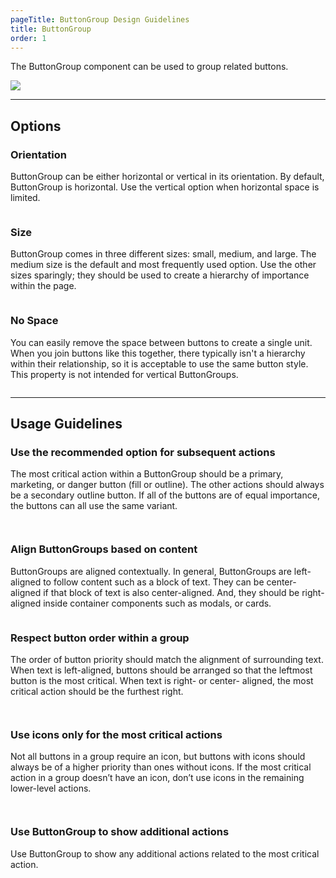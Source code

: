 ```yaml
---
pageTitle: ButtonGroup Design Guidelines
title: ButtonGroup
order: 1
---
```



<PageContent componentName="buttongroup" type="design">

<LeadParagraph>
  The ButtonGroup component can be used to group related buttons.
</LeadParagraph>

![ ](../../images/button-group/button-group-intro.png)

---

## Options

### Orientation

ButtonGroup can be either horizontal or vertical in its orientation. By default, ButtonGroup is horizontal. Use the vertical option when horizontal space is limited.

<div class="two-col">
  <div class="row">
    <div class="col col-1">
      <figure>
        <img src="../../images/button-group/orientation.png" alt="" />
      </figure>
    </div>
    <div class="col col-2"></div>
  </div>
</div>

### Size

ButtonGroup comes in three different sizes: small, medium, and large. The medium size is the default and most frequently used option. Use the other sizes sparingly; they should be used to create a hierarchy of importance within the page.

<div class="two-col">
  <div class="row">
    <div class="col col-1">
      <figure>
        <img src="../../images/button-group/size.png" alt="" />
      </figure>
    </div>
    <div class="col col-2"></div>
  </div>
</div>

### No Space

You can easily remove the space between buttons to create a single unit. When you join buttons like this together, there typically isn't a hierarchy within their relationship, so it is acceptable to use the same button style. This property is not intended for vertical ButtonGroups.

<div class="two-col">
  <div class="row">
    <div class="col col-1">
      <figure>
        <img src="../../images/button-group/no-space.png" alt="" />
      </figure>
    </div>
    <div class="col col-2"></div>
  </div>
</div>

---

## Usage Guidelines

### Use the recommended option for subsequent actions

The most critical action within a ButtonGroup should be a primary, marketing, or danger button (fill or outline). The other actions should always be a secondary outline button. If all of the buttons are of equal importance, the buttons can all use the same variant.

<div class="two-col">
  <div class="row">
    <div class="col col-1">
      <figure>
        <img src="../../images/button-group/good-groupings.png" alt="" />
      </figure>
    </div>
    <div class="col col-2">
      <figure>
        <img src="../../images/button-group/bad-groupings.png" alt="" />
      </figure>
    </div>
  </div>
</div>

### Align ButtonGroups based on content

ButtonGroups are aligned contextually. In general, ButtonGroups are left-aligned to follow content such as a block of text. They can be center-aligned if that block of text is also center-aligned. And, they should be right-aligned inside container components such as modals, or cards.

<div class="two-col">
  <div class="row">
    <div class="col col-1">
      <figure>
        <img src="../../images/button-group/alignment.png" alt="" />
      </figure>
    </div>
    <div class="col col-2"></div>
  </div>
</div>

### Respect button order within a group

The order of button priority should match the alignment of surrounding text. When text is left-aligned, buttons should be arranged so that the leftmost button is the most critical. When text is right- or center- aligned, the most critical action should be the furthest right.

<div class="two-col">
  <div class="row">
    <div class="col col-1">
      <figure>
        <img src="../../images/button-group/button-order-good.png" alt="" />
      </figure>
    </div>
    <div class="col col-2">
      <figure>
        <img src="../../images/button-group/button-order-bad.png" alt="" />
      </figure>
    </div>
  </div>
</div>

### Use icons only for the most critical actions

Not all buttons in a group require an icon, but buttons with icons should always be of a higher priority than ones without icons. If the most critical action in a group doesn’t have an icon, don’t use icons in the remaining lower-level actions.

<div class="two-col">
  <div class="row">
    <div class="col col-1">
      <figure>
        <img src="../../images/button-group/icons-good.png" alt="" />
      </figure>
    </div>
    <div class="col col-2">
      <figure>
        <img src="../../images/button-group/icons-bad.png" alt="" />
      </figure>
    </div>
  </div>
</div>

### Use ButtonGroup to show additional actions

Use ButtonGroup to show any additional actions related to the most critical action.

<div class="two-col">
  <div class="row">
    <div class="col col-1">
      <figure>
        <img src="../../images/button-group/additional-actions.png" alt="" />
      </figure>
    </div>
    <div class="col col-2"></div>
  </div>
</div>

<span class="horizontal-spacer"></span>

</PageContent>
